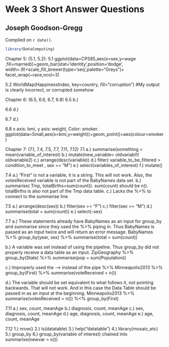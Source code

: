 # Week 3 Short Answer Questions

## Joseph Goodson-Gregg

<!-- leave this material as is -->
Compiled on `r date()`.

```r
library(DataComputing)
```
<!-- put your content after this line -->

Chapter 5: (5.1, 5.2):
5.1
ggplot(data=CPS85,aes(x=sex,y=wage ,fill=married))+geom_bar(stat='identity',position='dodge', width=.9)+scale_fill_brewer(type='seq',palette="Greys")+ facet_wrap(~race,ncol=3)

5.2
WorldMap(HappinessIndex, key=country, fill="corruption")
#My output is clearly incorrect, or corrupted somehow

Chapter 6: (6.5, 6.6, 6.7, 6.8)
6.5 
b.)

6.6 
d.)

6.7 
d.)

6.8 
x axis: bmi, y axis: weight, Color: smoker.
ggplot(data=Small,aes(x=bmi,y=weight))+geom_point()+aes(colour=smoker)

Chapter 7: (7.1, 7.4, 7.5, 7.7, 7.11, 7.12)
7.1
a.) summarise(something = mean(variable_of_interest) 
b.) mutate(new_variable= oldvariabl1/ oldvariable2)
c.) arrange(desc(variable))
d.) filter( variable_to_be_filtered > condition_to_meet , sex == "M")
e.) select(variables_of_interest)
f.) mutate()


7.4
a.) "First" is not a variable, it is a string. This will not work. Also, the votesReceived variable is not part of the BabyNames data set.
b.) summarise( Tmp, totalBirths=sum(count)). sum(count) should be n(). totalBirths is also not part of the Tmp data table.
c.) Lacks the %>% to connect to the summarise line


7.5
a.) arrange(desc(sex))
b.) filter(sex == "F")
c.) filter(sex == "M")
d.) summarise(total = sum(count))
e.) select(-sex)


7.7
a.) These statements already have BabyNames as an input for group_by and summarise since they used the %>% piping in. Thus BabyNames is passed as an input twice and will return an error message.
BabyNames %>%
group_by(year, sex) %>%
summarise(total = sum(count))


b.) A variable was set instead of using the pipeline. Thus group_by did not properly receive a data table as an input.
ZipGeography %>%
group_by(State) %>%
summarise(pop = sum(Population))


c.) Improperly used the --> instead of the pipe %>%
Minneapolis2013 %>%
group_by(First) %>% 
summarise(voteReceived = n())


d.) The variable should be set equivalent to what follows it, not pointing backwards. That will not work. And in this case the Data Table should be passed in as an input at the beginning.
Minneapolis2013 %>%
	summarise(votesReceived = n()) %<%
group_by(First)


7.11
a.) sex, count, meanAge
b.) diagnosis, count, meanAge
c.) sex, diagnosis, count, meanAge
d.) age, diagnosis, count, meanAge
e.) age, count, meanAge


7.12
1.) nrow()
2.) ls(datatable)
3.) help("datatable")
4.) library(mosaic_etc)
5.) group_by
6.) group_by(variable of interest) chained into summarise(newvar = n())
 